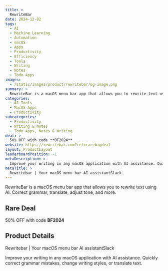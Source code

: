 ```yaml
---
title: >
  RewriteBar
date: 2024-12-02
tags:
  - AI
  - Machine Learning
  - Automation
  - macOS
  - Apps
  - Productivity
  - Efficiency
  - Tools
  - Writing
  - Notes
  - Todo Apps
images:
  - /static/images/product/rewritebar/og-image.png
summary: >
  RewriteBar is a macOS menu bar app that allows you to rewrite text using AI. Correct grammar, translate, adjust tone, and more.
categories:
  - AI Tools
  - MacOS Apps
  - Productivity
subcategories:
  - Productivity
  - Writing & Notes
  - Todo Apps, Notes & Writing
deal: >
  50% OFF with code **BF2024**
website: https://rewritebar.com?ref=rarebigdeal
layout: ProductLayout
leaderboardPosition: -1
metaDescription: >
  Improve your writing in any macOS application with AI assistance. Quickly correct grammar mistakes, change writing styles, or translate text.
metaTitle: >
  Rewritebar | Your macOS menu bar AI assistantSlack
---
```

RewriteBar is a macOS menu bar app that allows you to rewrite text using AI. Correct grammar, translate, adjust tone, and more.

## Rare Deal

50% OFF with code **BF2024**

## Product Details

Rewritebar | Your macOS menu bar AI assistantSlack

Improve your writing in any macOS application with AI assistance. Quickly correct grammar mistakes, change writing styles, or translate text.
